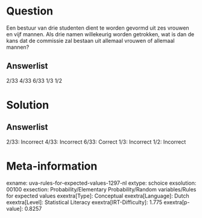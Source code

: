 Question
========

Een bestuur van drie studenten dient te worden gevormd uit zes vrouwen
en vijf mannen. Als drie namen willekeurig worden getrokken, wat is dan
de kans dat de commissie zal bestaan ​​uit allemaal vrouwen of allemaal
mannen?

Answerlist
----------

2/33
4/33
6/33
1/3
1/2

Solution
========

Answerlist
----------

2/33: Incorrect
4/33: Incorrect
6/33: Correct
1/3: Incorrect
1/2: Incorrect

Meta-information
================
exname: uva-rules-for-expected-values-1297-nl
extype: schoice
exsolution: 00100
exsection: Probability/Elementary Probability/Random variables/Rules for expected values
exextra[Type]: Conceptual
exextra[Language]: Dutch
exextra[Level]: Statistical Literacy
exextra[IRT-Difficulty]: 1.775
exextra[p-value]: 0.8257
